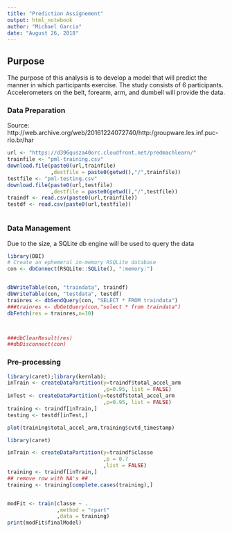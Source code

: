 ```yaml
---
title: "Prediction Assignement"
output: html_notebook
author: "Michael Garcia"
date: "August 26, 2018"
---
```


## Purpose
The purpose of this analysis is to develop a model that will predict the
manner in which participants exercise. The study consists of 6 participants.
Accelerometers on the belt, forearm, arm, and dumbell will provide the data.


### Data Preparation

Source: http://web.archive.org/web/20161224072740/http:/groupware.les.inf.puc-rio.br/har

```r
url <- "https://d396qusza40orc.cloudfront.net/predmachlearn/"
trainfile <- "pml-training.csv"
download.file(paste0(url,trainfile)
              ,destfile = paste0(getwd(),"/",trainfile))
testfile <- "pml-testing.csv"
download.file(paste0(url,testfile)
              ,destfile = paste0(getwd(),"/",testfile))
traindf <- read.csv(paste0(url,trainfile))
testdf <- read.csv(paste0(url,testfile))



```


### Data Management
Due to the size, a SQLite db engine will be used to query the data
```r
library(DBI)
# Create an ephemeral in-memory RSQLite database
con <- dbConnect(RSQLite::SQLite(), ":memory:")


dbWriteTable(con, "traindata", traindf)
dbWriteTable(con, "testdata", testdf)
trainres <- dbSendQuery(con, "SELECT * FROM traindata")
###trainres <- dbGetQuery(con,"select * from traindata")
dbFetch(res = trainres,n=10)



###dbClearResult(res)
##dbDisconnect(con) 
```


### Pre-processing

```r
library(caret);library(kernlab);
inTrain <- createDataPartition(y=traindf$total_accel_arm
                               ,p=0.95, list = FALSE)
inTest <- createDataPartition(y=testdf$total_accel_arm
                               ,p=0.95, list = FALSE)
training <- traindf[inTrain,]
testing <- testdf[inTest,]

plot(training$total_accel_arm,training$cvtd_timestamp)

```



```r
library(caret)

inTrain <- createDataPartition(y=traindf$classe
                               ,p = 0.7
                               ,list = FALSE)
training <- traindf[inTrain,]
## remove row with NA's ##
training <- training[complete.cases(training),]


modFit <- train(classe ~ .
                ,method = "rpart"
                ,data = training)
print(modFit$finalModel)

```


